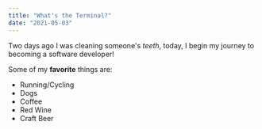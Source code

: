 ```yaml
---
title: "What's the Terminal?"
date: "2021-05-03"
---
```


Two days ago I was cleaning someone's *teeth*, today, I begin my journey to becoming a software developer!

Some of my **favorite** things are:

* Running/Cycling
* Dogs
* Coffee
* Red Wine
* Craft Beer
